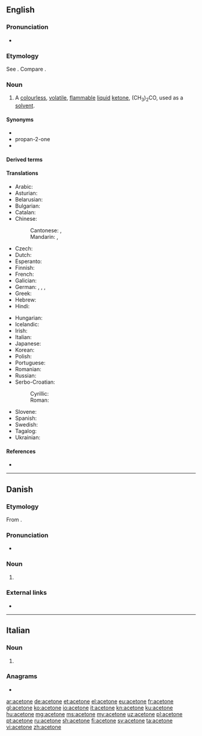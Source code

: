 {{also|acétone}}
==English==

===Pronunciation===
* {{a|US}} {{IPA|/ˈæ.sə.toʊn/|lang=en}}

===Etymology===
See {{m|en|acetic}}. Compare {{m|en|ketone}}.

===Noun===
{{wikipedia}}
{{en-noun|~}}

# {{lb|en|organic compound}} A [[colourless]], [[volatile]], [[flammable]] [[liquid]] [[ketone]], (CH<sub>3</sub>)<sub>2</sub>CO, used as a [[solvent]].

====Synonyms====
* {{l|en|propanone}}
* propan-2-one
* {{l|en|dimethyl ketone}}

====Derived terms====
{{der3|lang=en
|acetonic
|acetone peroxide
|monoacetone
|diacetone
|bromoacetone
|chloroacetone
|thioacetone
|succinylacetone
|benzylideneacetone
|hexofluoroacetone
|isopropylacetone
|hexachloroacetone
|acetonemia
|hexabromoacetone
|phenylacetone
|metacetone
|aminoacetone
|vanillylacetone
|triacetone}}

====Translations====
{{trans-top|the organic compound (CH<sub>3</sub>)<sub>2</sub>CO}}
* Arabic: {{t|ar|أَسِيتُون|m|tr=ʾasitūn}}
* Asturian: {{t|ast|acetona|f}}
* Belarusian: {{t|be|ацэто́н|m}}
* Bulgarian: {{t|bg|ацето́н|m}}
* Catalan: {{t|ca|acetona|f}}
* Chinese:
*: Cantonese: {{t|yue|丙酮|tr=bing2 tung4|sc=Hani}}, {{t|yue|醋酮|tr=cou3 tung4|sc=Hani}}
*: Mandarin: {{t+|cmn|丙酮|tr=bǐngtóng|sc=Hani}}, {{t|cmn|醋酮|tr=cùtóng|sc=Hani}}
* Czech: {{t|cs|aceton|m}}
* Dutch: {{t|nl|aceton|m|n}}
* Esperanto: {{t|eo|acetono}}
* Finnish: {{t+|fi|asetoni}}
* French: {{t+|fr|acétone|f}}
* Galician: {{t|gl|acetona|f}}
* German: {{t+|de|Aceton|n}}, {{t+|de|Azeton|n}}, {{t+|de|Propanon|n}}, {{t+|de|Dimethylketon|n}}
* Greek: {{t+|el|ασετόν|n}}
* Hebrew: {{t+|he|אצטון|m|tr=atsetón}}
* Hindi: {{t+|hi|शुक्ता|tr=shuktaa|sc=Deva}}
{{trans-mid}}
* Hungarian: {{t+|hu|aceton}}
* Icelandic: {{t|is|asetón|n}}
* Irish: {{t|ga|aicéatón|m}}
* Italian: {{t+|it|acetone|m}}
* Japanese: {{t|ja|アセトン|tr=aseton|sc=Jpan}}
* Korean: {{t|ko|아세톤|sc=Kore}}
* Polish: {{t+|pl|aceton|m}}
* Portuguese: {{t+|pt|acetona|f}}
* Romanian: {{t+|ro|acetonă|f}}
* Russian: {{t+|ru|ацето́н|m}}
* Serbo-Croatian:
*: Cyrillic: {{t|sh|ацѐто̄н|m|sc=Cyrl}}
*: Roman: {{t+|sh|acètōn|m}}
* Slovene: {{t+|sl|acetón|m}}
* Spanish: {{t+|es|acetona|f}}
* Swedish: {{t+|sv|aceton|c|n}}
* Tagalog: {{t|tl|asetona}}
* Ukrainian: {{t+|uk|ацето́н|m}}
{{trans-bottom}}

====References====
* {{pedialite}}

----

==Danish==

===Etymology===
From {{etyl|la|da}} {{m|la|acētum||vinegar}} {{suffix||one|lang=da}}.

===Pronunciation===
* {{IPA|/asətoːnə/|[asəˈtˢoːnə]|lang=da}}

===Noun===
{{da-noun|n|-}}

# {{l|en|acetone}} {{gloss|the organic compound (CH₃)₂CO}}

===External links===
* {{pedialite|lang=da}}

----

==Italian==

===Noun===
{{it-noun|m}}

# {{lb|it|organic compound}} {{l|en|acetone}}

===Anagrams===
* {{l|it|enoteca}}

[[ar:acetone]]
[[de:acetone]]
[[et:acetone]]
[[el:acetone]]
[[eu:acetone]]
[[fr:acetone]]
[[gl:acetone]]
[[ko:acetone]]
[[io:acetone]]
[[it:acetone]]
[[kn:acetone]]
[[ku:acetone]]
[[hu:acetone]]
[[mg:acetone]]
[[ms:acetone]]
[[my:acetone]]
[[uz:acetone]]
[[pl:acetone]]
[[pt:acetone]]
[[ru:acetone]]
[[sh:acetone]]
[[fi:acetone]]
[[sv:acetone]]
[[ta:acetone]]
[[vi:acetone]]
[[zh:acetone]]